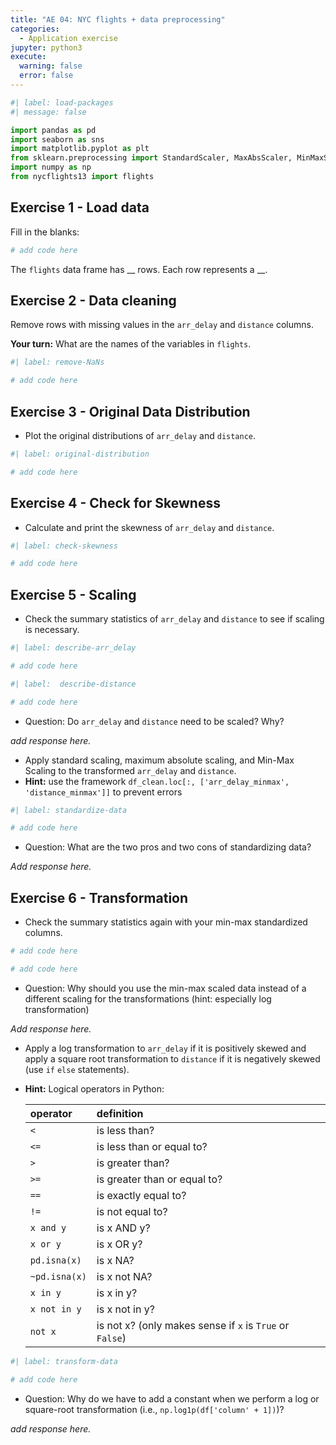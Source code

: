 ```yaml
---
title: "AE 04: NYC flights + data preprocessing"
categories: 
  - Application exercise
jupyter: python3
execute: 
  warning: false
  error: false
---
```


```python
#| label: load-packages
#| message: false

import pandas as pd
import seaborn as sns
import matplotlib.pyplot as plt
from sklearn.preprocessing import StandardScaler, MaxAbsScaler, MinMaxScaler
import numpy as np
from nycflights13 import flights
```

## Exercise 1 - Load data

Fill in the blanks:

```python

# add code here
```

The `flights` data frame has \_\_ rows.
Each row represents a \_\_.

## Exercise 2 - Data cleaning

Remove rows with missing values in the `arr_delay` and `distance` columns.

**Your turn:** What are the names of the variables in `flights`.

```python
#| label: remove-NaNs

# add code here
```

## Exercise 3 - Original Data Distribution

-   Plot the original distributions of `arr_delay` and `distance`.

```python
#| label: original-distribution

# add code here
```

## Exercise 4 - Check for Skewness

-   Calculate and print the skewness of `arr_delay` and `distance`.

```python
#| label: check-skewness

# add code here
```

## Exercise 5 - Scaling

-   Check the summary statistics of `arr_delay` and `distance` to see if scaling is necessary.

```python
#| label: describe-arr_delay

# add code here
```

```python
#| label:  describe-distance

# add code here
```

-   Question: Do `arr_delay` and `distance` need to be scaled? Why?

*add response here.*

-   Apply standard scaling, maximum absolute scaling, and Min-Max Scaling to the transformed `arr_delay` and `distance`.
-   **Hint:** use the framework `df_clean.loc[:, ['arr_delay_minmax', 'distance_minmax']]` to prevent errors

```python
#| label: standardize-data

# add code here
```

-   Question: What are the two pros and two cons of standardizing data?

*Add response here.*

## Exercise 6 - Transformation

-   Check the summary statistics again with your min-max standardized columns.

```python

# add code here
```

```python

# add code here
```

-   Question: Why should you use the min-max scaled data instead of a different scaling for the transformations (hint: especially log transformation)

*Add response here.*

-   Apply a log transformation to `arr_delay` if it is positively skewed and apply a square root transformation to `distance` if it is negatively skewed (use `if` `else` statements).

-   **Hint:** Logical operators in Python:

    | operator      | definition                                               |
    |:--------------|:---------------------------------------------------------|
    | `<`           | is less than?                                            |
    | `<=`          | is less than or equal to?                                |
    | `>`           | is greater than?                                         |
    | `>=`          | is greater than or equal to?                             |
    | `==`          | is exactly equal to?                                     |
    | `!=`          | is not equal to?                                         |
    | `x and y`     | is x AND y?                                              |
    | `x or y`      | is x OR y?                                               |
    | `pd.isna(x)`  | is x NA?                                                 |
    | `~pd.isna(x)` | is x not NA?                                             |
    | `x in y`      | is x in y?                                               |
    | `x not in y`  | is x not in y?                                           |
    | `not x`       | is not x? (only makes sense if `x` is `True` or `False`) |

```python
#| label: transform-data

# add code here
```

-   Question: Why do we have to add a constant when we perform a log or square-root transformation (i.e., `np.log1p(df['column' + 1])`)?

*add response here.*
